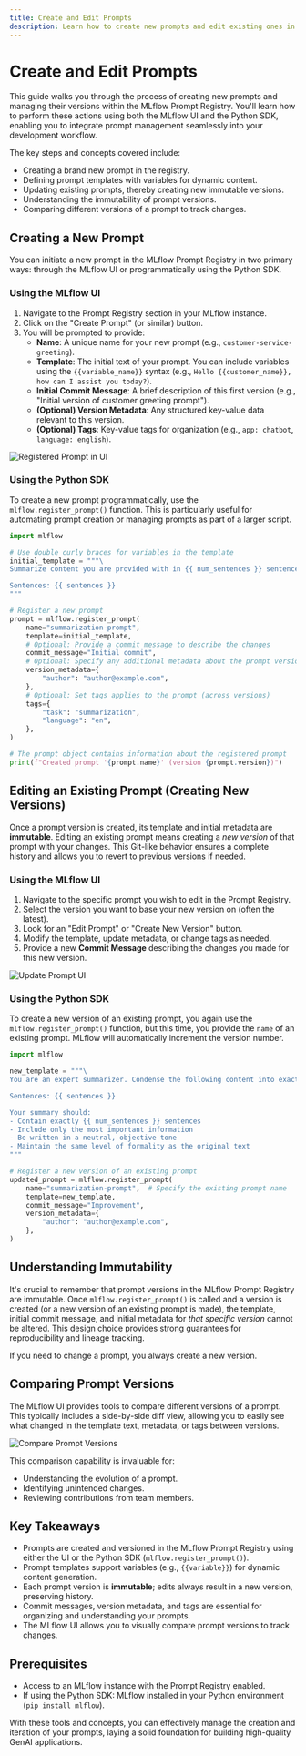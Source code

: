 ```yaml
---
title: Create and Edit Prompts
description: Learn how to create new prompts and edit existing ones in the MLflow Prompt Registry using both the UI and Python APIs.
---
```


# Create and Edit Prompts

This guide walks you through the process of creating new prompts and managing their versions within the MLflow Prompt Registry. You'll learn how to perform these actions using both the MLflow UI and the Python SDK, enabling you to integrate prompt management seamlessly into your development workflow.

The key steps and concepts covered include:

- Creating a brand new prompt in the registry.
- Defining prompt templates with variables for dynamic content.
- Updating existing prompts, thereby creating new immutable versions.
- Understanding the immutability of prompt versions.
- Comparing different versions of a prompt to track changes.

## Creating a New Prompt

You can initiate a new prompt in the MLflow Prompt Registry in two primary ways: through the MLflow UI or programmatically using the Python SDK.

### Using the MLflow UI

1.  Navigate to the Prompt Registry section in your MLflow instance.
2.  Click on the "Create Prompt" (or similar) button.
3.  You will be prompted to provide:
    - **Name**: A unique name for your new prompt (e.g., `customer-service-greeting`).
    - **Template**: The initial text of your prompt. You can include variables using the `{{variable_name}}` syntax (e.g., `Hello {{customer_name}}, how can I assist you today?`).
    - **Initial Commit Message**: A brief description of this first version (e.g., "Initial version of customer greeting prompt").
    - **(Optional) Version Metadata**: Any structured key-value data relevant to this version.
    - **(Optional) Tags**: Key-value tags for organization (e.g., `app: chatbot`, `language: english`).

![Registered Prompt in UI](/images/llms/prompt-registry/registered-prompt.png)

### Using the Python SDK

To create a new prompt programmatically, use the `mlflow.register_prompt()` function. This is particularly useful for automating prompt creation or managing prompts as part of a larger script.

```python
import mlflow

# Use double curly braces for variables in the template
initial_template = """\
Summarize content you are provided with in {{ num_sentences }} sentences.

Sentences: {{ sentences }}
"""

# Register a new prompt
prompt = mlflow.register_prompt(
    name="summarization-prompt",
    template=initial_template,
    # Optional: Provide a commit message to describe the changes
    commit_message="Initial commit",
    # Optional: Specify any additional metadata about the prompt version
    version_metadata={
        "author": "author@example.com",
    },
    # Optional: Set tags applies to the prompt (across versions)
    tags={
        "task": "summarization",
        "language": "en",
    },
)

# The prompt object contains information about the registered prompt
print(f"Created prompt '{prompt.name}' (version {prompt.version})")
```

## Editing an Existing Prompt (Creating New Versions)

Once a prompt version is created, its template and initial metadata are **immutable**. Editing an existing prompt means creating a _new version_ of that prompt with your changes. This Git-like behavior ensures a complete history and allows you to revert to previous versions if needed.

### Using the MLflow UI

1.  Navigate to the specific prompt you wish to edit in the Prompt Registry.
2.  Select the version you want to base your new version on (often the latest).
3.  Look for an "Edit Prompt" or "Create New Version" button.
4.  Modify the template, update metadata, or change tags as needed.
5.  Provide a new **Commit Message** describing the changes you made for this new version.

![Update Prompt UI](/images/llms/prompt-registry/update-prompt-ui.png)

### Using the Python SDK

To create a new version of an existing prompt, you again use the `mlflow.register_prompt()` function, but this time, you provide the `name` of an existing prompt. MLflow will automatically increment the version number.

```python
import mlflow

new_template = """\
You are an expert summarizer. Condense the following content into exactly {{ num_sentences }} clear and informative sentences that capture the key points.

Sentences: {{ sentences }}

Your summary should:
- Contain exactly {{ num_sentences }} sentences
- Include only the most important information
- Be written in a neutral, objective tone
- Maintain the same level of formality as the original text
"""

# Register a new version of an existing prompt
updated_prompt = mlflow.register_prompt(
    name="summarization-prompt",  # Specify the existing prompt name
    template=new_template,
    commit_message="Improvement",
    version_metadata={
        "author": "author@example.com",
    },
)
```

## Understanding Immutability

It's crucial to remember that prompt versions in the MLflow Prompt Registry are immutable. Once `mlflow.register_prompt()` is called and a version is created (or a new version of an existing prompt is made), the template, initial commit message, and initial metadata for _that specific version_ cannot be altered. This design choice provides strong guarantees for reproducibility and lineage tracking.

If you need to change a prompt, you always create a new version.

## Comparing Prompt Versions

The MLflow UI provides tools to compare different versions of a prompt. This typically includes a side-by-side diff view, allowing you to easily see what changed in the template text, metadata, or tags between versions.

![Compare Prompt Versions](/images/llms/prompt-registry/compare-prompt-versions.png)

This comparison capability is invaluable for:

- Understanding the evolution of a prompt.
- Identifying unintended changes.
- Reviewing contributions from team members.

## Key Takeaways

- Prompts are created and versioned in the MLflow Prompt Registry using either the UI or the Python SDK (`mlflow.register_prompt()`).
- Prompt templates support variables (e.g., `{{variable}}`) for dynamic content generation.
- Each prompt version is **immutable**; edits always result in a new version, preserving history.
- Commit messages, version metadata, and tags are essential for organizing and understanding your prompts.
- The MLflow UI allows you to visually compare prompt versions to track changes.

## Prerequisites

- Access to an MLflow instance with the Prompt Registry enabled.
- If using the Python SDK: MLflow installed in your Python environment (`pip install mlflow`).

With these tools and concepts, you can effectively manage the creation and iteration of your prompts, laying a solid foundation for building high-quality GenAI applications.
